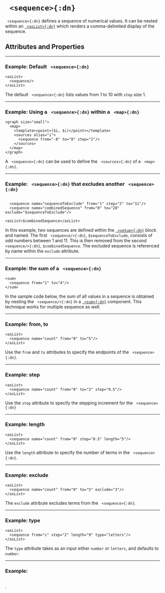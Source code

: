 


# ` <sequence>{:dn}`

` <sequence>{:dn}` defines a sequence of numerical values.  It can be nested within an [` <asList>{:dn}`](asList.mdx) which renders a comma-delimited display of the sequence.

## Attributes and Properties 
 <AttrDisplay name='sequence'/> 
 <PropDisplay name='sequence'/>

---

### Example: Default ` <sequence>{:dn}`


```doenet-editor-horiz
<asList>
  <sequence/>
</asList>
```



The default ` <sequence>{:dn}` lists values from $1$ to $10$ with `step` size $1$.



---

### Example: Using a ` <sequence>{:dn}` within a ` <map>{:dn}`


```doenet-editor-horiz
<graph size="small">
  <map>
    <template><point>($i, $i)</point></template>
    <sources alias="i">
      <sequence from="-8" to="8" step="2"/>
    </sources>
  </map>
</graph>
```



A ` <sequence>{:dn}` can be used to define the ` <sources>{:dn}` of a ` <map>{:dn}`.



---

### Example: ` <sequence>{:dn}` that excludes another ` <sequence>{:dn}`


```doenet-editor-horiz

  <sequence name="sequenceToExclude" from="1" step="2" to="11"/>
  <sequence name="combinedSequence" from="0" to="20" exclude="$sequenceToExclude"/>

<asList>$combinedSequence</asList>
```



In this example, two sequences are defined within the [` <setup>{:dn}`](setup.mdx) block and named.  The first ` <sequence/>{:dn}`, `$sequenceToExclude`, consists of odd numbers between 1 and 11.  This is then removed from the second ` <sequence/>{:dn}`, `$combinedSequence`. The excluded sequence is referenced by name within the `exclude` attribute.



---

### Example: the sum of a ` <sequence>{:dn}`


```doenet-editor-horiz
<sum>
  <sequence from="1" to="4"/>
</sum>
```



In the sample code below, the sum of all values in a sequence is obtained by nesting the ` <sequence/>{:dn}` in a [` <sum>{:dn}`](sum.mdx) component. This technique works for multiple sequence as well.



---

### Example: from, to


```doenet-editor-horiz
<asList>
  <sequence name="count" from="0" to="5"/>
</asList>      
```



Use the `from` and `to` attributes to specify the endpoints of the ` <sequence>{:dn}`.



---

### Example: step


```doenet-editor-horiz
<asList>
  <sequence name="count" from="0" to="3" step="0.5"/>
</asList>
```



Use the `step` attribute to specify the stepping increment for the ` <sequence>{:dn}`



---

### Example: length


```doenet-editor-horiz
<asList>
  <sequence name="count" from="0" step="0.5" length="5"/>
</asList>
```



Use the `length` attribute to specify the number of terms in the ` <sequence>{:dn}`.



---

### Example: exclude


```doenet-editor-horiz
<asList>
  <sequence name="count" from="0" to="5" exclude="3"/>
</asList>
```



The `exclude` attribute excludes terms from the ` <sequence>{:dn}`.



---

### Example: type


```doenet-editor-horiz
<asList>
  <sequence from="c" step="2" length="9" type="letters"/>
</asList>
```



The `type` attribute takes as an input either `number` or `letters`, and defaults to `number`.



---

### Example: 


```doenet-editor-horiz
```



. 

